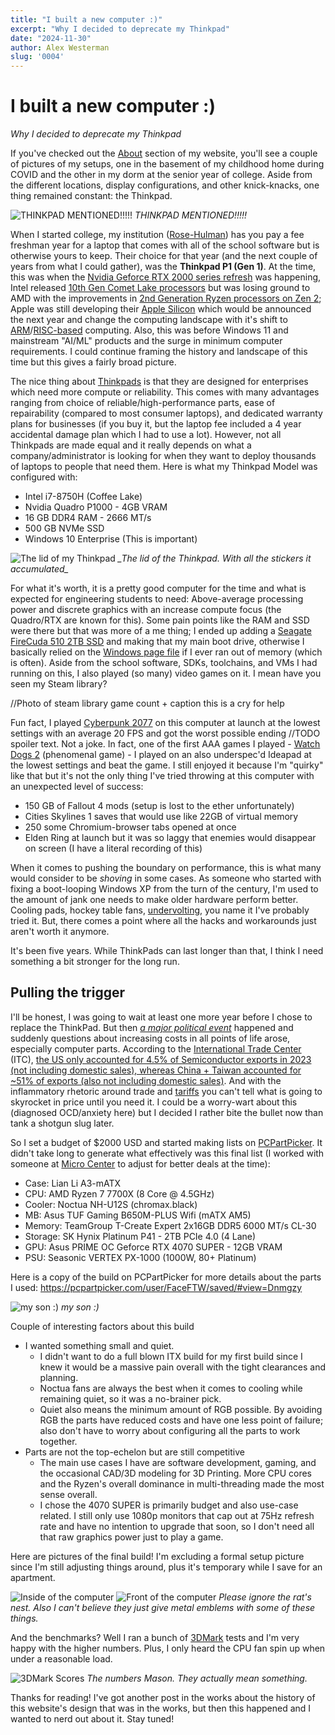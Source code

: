 ```yaml
---
title: "I built a new computer :)"
excerpt: "Why I decided to deprecate my Thinkpad"
date: "2024-11-30"
author: Alex Westerman
slug: '0004'
---
```



# I built a new computer :)

_Why I decided to deprecate my Thinkpad_

If you've checked out the [About](/about) section of my website, you'll see a couple of pictures of my setups, one in the basement of my childhood home during COVID and the other in my dorm at the senior year of college. Aside from the different locations, display configurations, and other knick-knacks, one thing remained constant: the Thinkpad.


<div className="text-center">
<Image src={thinkpadMentioned} alt="THINKPAD MENTIONED!!!!!" width={1200} height={800} className='mx-auto mb-4'/>
<em>THINKPAD MENTIONED!!!!!</em>
</div>

When I started college, my institution ([Rose-Hulman](https://www.rose-hulman.edu/index.html)) has you pay a fee freshman year for a laptop that comes with all of the school software but is otherwise yours to keep. Their choice for that year (and the next couple of years from what I could gather), was the **Thinkpad P1 (Gen 1)**. At the time, this was when the [Nvidia Geforce RTX 2000 series refresh](https://en.wikipedia.org/wiki/GeForce_20_series) was happening, Intel released [10th Gen Comet Lake processors](https://en.wikipedia.org/wiki/Comet_Lake) but was losing ground to AMD with the improvements in [2nd Generation Ryzen processors on Zen 2](https://en.wikipedia.org/wiki/Zen_2); Apple was still developing their [Apple Silicon](https://en.wikipedia.org/wiki/Apple_M1) which would be announced the next year and change the computing landscape with it's shift to [ARM](https://en.wikipedia.org/wiki/AArch64#ARMv8.4-A)/[RISC-based](https://en.wikipedia.org/wiki/Reduced_instruction_set_computer) computing. Also, this was before Windows 11 and mainstream "AI/ML" products and the surge in minimum computer requirements. I could continue framing the history and landscape of this time but this gives a fairly broad picture.

The nice thing about [Thinkpads](https://en.wikipedia.org/wiki/ThinkPad) is that they are designed for enterprises which need more compute or reliability. This comes with many advantages ranging from choice of reliable/high-performance parts, ease of repairability (compared to most consumer laptops), and dedicated warranty plans for businesses (if you buy it, but the laptop fee included a 4 year accidental damage plan which I had to use a lot). However, not all Thinkpads are made equal and it really depends on what a company/administrator is looking for when they want to deploy thousands of laptops to people that need them. Here is what my Thinkpad Model was configured with:

- Intel i7-8750H (Coffee Lake)
- Nvidia Quadro P1000 - 4GB VRAM
- 16 GB DDR4 RAM - 2666 MT/s
- 500 GB NVMe SSD
- Windows 10 Enterprise (This is important)



<div className='text-center'>
<Image src={thinkpadLid} alt="The lid of my Thinkpad" width={1200} height={900} className='mx-auto mb-4'/>
<em>_The lid of the Thinkpad. With all the stickers it accumulated_</em>
</div>

For what it's worth, it is a pretty good computer for the time and what is expected for engineering students to need: Above-average processing power and discrete graphics with an increase compute focus (the Quadro/RTX are known for this). Some pain points like the RAM and SSD were there but that was more of a me thing; I ended up adding a [Seagate FireCuda 510 2TB SSD](https://www.seagate.com/support/internal-hard-drives/ssd/firecuda-ssd/) and making that my main boot drive, otherwise I basically relied on the [Windows page file](https://learn.microsoft.com/en-us/troubleshoot/windows-client/performance/introduction-to-the-page-file) if I ever ran out of memory (which is often). Aside from the school software, SDKs, toolchains, and VMs I had running on this, I also played (so many) video games on it. I mean have you seen my Steam library?

//Photo of steam library game count + caption this is a cry for help

Fun fact, I played [Cyberpunk 2077](https://www.cyberpunk.net/us/en/) on this computer at launch at the lowest settings with an average 20 FPS and got the worst possible ending //TODO spoiler text. Not a joke. In fact, one of the first AAA games I played - [Watch Dogs 2](https://store.steampowered.com/app/447040/Watch_Dogs_2/) (phenomenal game) - I played on an also underspec'd Ideapad at the lowest settings and beat the game. I still enjoyed it because I'm "quirky" like that but it's not the only thing I've tried throwing at this computer with an unexpected level of success:

- 150 GB of Fallout 4 mods (setup is lost to the ether unfortunately)
- Cities Skylines 1 saves that would use like 22GB of virtual memory
- 250 some Chromium-browser tabs opened at once
- Elden Ring at launch but it was so laggy that enemies would disappear on screen (I have a literal recording of this)

When it comes to pushing the boundary on performance, this is what many would consider to be _shoving_ in some cases. As someone who started with fixing a boot-looping Windows XP from the turn of the century, I'm used to the amount of jank one needs to make older hardware perform better. Cooling pads, hockey table fans, [undervolting](https://throttlestop.net/), you name it I've probably tried it. But, there comes a point where all the hacks and workarounds just aren't worth it anymore.

It's been five years. While ThinkPads can last longer than that, I think I need something a bit stronger for the long run.

## Pulling the trigger

I'll be honest, I was going to wait at least one more year before I chose to replace the ThinkPad. But then _[a major political event](https://en.wikipedia.org/wiki/2024_United_States_presidential_election)_ happened and suddenly questions about increasing costs in all points of life arose, especially computer parts. According to the [International Trade Center](https://www.intracen.org) (ITC), [the US only accounted for 4.5% of Semiconductor exports in 2023 (not including domestic sales), whereas China + Taiwan accounted for ~51% of exports (also not including domestic sales)](https://www.trademap.org/Country_SelProduct.aspx?nvpm=1%7c%7c%7c%7c%7c8542%7c%7c%7c4%7c1%7c1%7c2%7c1%7c1%7c2%7c1%7c1%7c1). And with the inflammatory rhetoric around trade and [tariffs](https://en.wikipedia.org/wiki/Tariff) you can't tell what is going to skyrocket in price until you need it. I could be a worry-wart about this (diagnosed OCD/anxiety here) but I decided I rather bite the bullet now than tank a shotgun slug later.

So I set a budget of $2000 USD and started making lists on [PCPartPicker](https://pcpartpicker.com). It didn't take long to generate what effectively was this final list (I worked with someone at [Micro Center](https://www.microcenter.com/) to adjust for better deals at the time):

- Case: Lian Li A3-mATX
- CPU: AMD Ryzen 7 7700X (8 Core @ 4.5GHz)
- Cooler: Noctua NH-U12S (chromax.black)
- MB: Asus TUF Gaming B650M-PLUS Wifi (mATX AM5)
- Memory: TeamGroup T-Create Expert 2x16GB DDR5 6000 MT/s CL-30
- Storage: SK Hynix Platinum P41 - 2TB PCIe 4.0 (4 Lane)
- GPU: Asus PRIME OC Geforce RTX 4070 SUPER - 12GB VRAM
- PSU: Seasonic VERTEX PX-1000 (1000W, 80+ Platinum)

Here is a copy of the build on PCPartPicker for more details about the parts I used: https://pcpartpicker.com/user/FaceFTW/saved/#view=Dnmgzy


<div className='text-center'>
<Image src={mySonGPU} alt="my son :)" width={1200} height={1600} className='mx-auto mb-4'/>
<em>my son :)</em>
</div>

Couple of interesting factors about this build
- I wanted something small and quiet.
  - I didn't want to do a full blown ITX build for my first build since I knew it would be a massive pain overall with the tight clearances and planning.
  - Noctua fans are always the best when it comes to cooling while remaining quiet, so it was a no-brainer pick.
  - Quiet also means the minimum amount of RGB possible. By avoiding RGB the parts have reduced costs and have one less point of failure; also don't have to worry about configuring all the parts to work together.
- Parts are not the top-echelon but are still competitive
  - The main use cases I have are software development, gaming, and the occasional CAD/3D modeling for 3D Printing. More CPU cores and the Ryzen's overall dominance in multi-threading made the most sense overall.
  - I chose the 4070 SUPER is primarily budget and also use-case related. I still only use 1080p monitors that cap out at 75Hz refresh rate and have no intention to upgrade that soon, so I don't need all that raw graphics power just to play a game.

Here are pictures of the final build! I'm excluding a formal setup picture since I'm still adjusting things around, plus it's temporary while I save for an apartment.


<div className='text-center'>
<Image src={buildInside} alt="Inside of the computer" width={1200} height={900} className='mx-auto'/>
<Image src={buildFront} alt="Front of the computer" width={1200} height={1600} className='mx-auto'/>
<em>Please ignore the rat's nest. Also I can't believe they just give metal emblems with some of these things.</em>
</div>

And the benchmarks? Well I ran a bunch of [3DMark](https://www.3dmark.com) tests and I'm very happy with the higher numbers. Plus, I only heard the CPU fan spin up when under a reasonable load.



<div className='text-center'>
<Image src={threeDMark} alt="3DMark Scores" width={607} height={916} className='mx-auto mb-4'/>
<em>The numbers Mason. They actually mean something.</em>
</div>



Thanks for reading! I've got another post in the works about the history of this website's design that was in the works, but then this happened and I wanted to nerd out about it. Stay tuned!